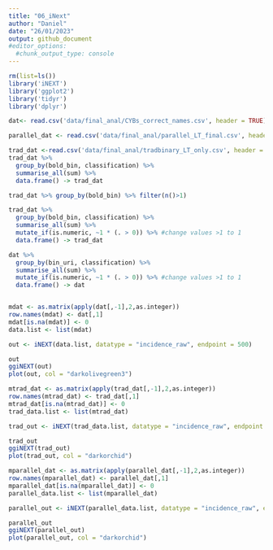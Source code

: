 ```yaml
---
title: "06_iNext"
author: "Daniel"
date: "26/01/2023"
output: github_document
#editor_options: 
  #chunk_output_type: console
---
```


```r
rm(list=ls())
library('iNEXT')
library('ggplot2')
library('tidyr')
library('dplyr')

dat<- read.csv('data/final_anal/CYBs_correct_names.csv', header = TRUE)

parallel_dat <- read.csv('data/final_anal/parallel_LT_final.csv', header = T)

trad_dat <-read.csv('data/final_anal/tradbinary_LT_only.csv', header = T)
trad_dat %>%
  group_by(bold_bin, classification) %>%
  summarise_all(sum) %>%
  data.frame() -> trad_dat

trad_dat %>% group_by(bold_bin) %>% filter(n()>1)

trad_dat %>%
  group_by(bold_bin, classification) %>%
  summarise_all(sum) %>%
  mutate_if(is.numeric, ~1 * (. > 0)) %>% #change values >1 to 1
  data.frame() -> trad_dat

dat %>%
  group_by(bin_uri, classification) %>%
  summarise_all(sum) %>%
  mutate_if(is.numeric, ~1 * (. > 0)) %>% #change values >1 to 1
  data.frame() -> dat


mdat <- as.matrix(apply(dat[,-1],2,as.integer))
row.names(mdat) <- dat[,1]
mdat[is.na(mdat)] <- 0
data.list <- list(mdat)

out <- iNEXT(data.list, datatype = "incidence_raw", endpoint = 500)

out
ggiNEXT(out)
plot(out, col = "darkolivegreen3")

mtrad_dat <- as.matrix(apply(trad_dat[,-1],2,as.integer))
row.names(mtrad_dat) <- trad_dat[,1]
mtrad_dat[is.na(mtrad_dat)] <- 0
trad_data.list <- list(mtrad_dat)

trad_out <- iNEXT(trad_data.list, datatype = "incidence_raw", endpoint = 500)

trad_out
ggiNEXT(trad_out)
plot(trad_out, col = "darkorchid")

mparallel_dat <- as.matrix(apply(parallel_dat[,-1],2,as.integer))
row.names(mparallel_dat) <- parallel_dat[,1]
mparallel_dat[is.na(mparallel_dat)] <- 0
parallel_data.list <- list(mparallel_dat)

parallel_out <- iNEXT(parallel_data.list, datatype = "incidence_raw", endpoint = 500)

parallel_out
ggiNEXT(parallel_out)
plot(parallel_out, col = "darkorchid")

```